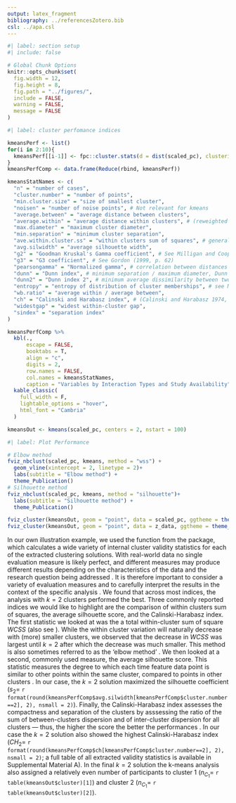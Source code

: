```yaml
---
output: latex_fragment
bibliography: ../referencesZotero.bib
csl: ../apa.csl
---
```


```r
#| label: section setup
#| include: false

# Global Chunk Options
knitr::opts_chunk$set(
  fig.width = 12,
  fig.height = 8,
  fig.path = "../figures/",
  include = FALSE,
  warning = FALSE,
  message = FALSE
)
```


```r
#| label: cluster perfomance indices

kmeansPerf <- list()
for(i in 2:10){
  kmeansPerf[[i-1]] <- fpc::cluster.stats(d = dist(scaled_pc), clustering = kmeansRes[[i-1]]$cluster, G2 = TRUE, G3 = TRUE, aggregateonly = TRUE) %>% unlist
}
kmeansPerfComp <- data.frame(Reduce(rbind, kmeansPerf))

kmeansStatNames <- c(
  "n" = "number of cases", 
  "cluster.number" = "number of points", 
  "min.cluster.size" = "size of smallest cluster", 
  "noisen" = "number of noise points", # Not relevant for kmeans 
  "average.between" = "average distance between clusters", 
  "average.within" = "average distance within clusters", # (reweighted so that every observation, rather than every distance, has the same weight)
  "max.diameter" = "maximum cluster diameter",
  "min.separation" = "minimum cluster separation", 
  "ave.within.cluster.ss" = "within clusters sum of squares", # generalisation
  "avg.silwidth" = "average silhouette width", 
  "g2" = "Goodman Kruskal's Gamma coefficient", # See Milligan and Cooper (1985), Gordon (1999, p. 62). 
  "g3" = "G3 coefficient", # See Gordon (1999, p. 62)
  "pearsongamma" = "Normalized gamma", # correlation between distances and a 0-1-vector where 0 means same cluster, 1 means different clusters. see Halkidi et al. (2001)
  "dunn" = "Dunn index", # minimum separation / maximum diameter, Dunn index, see Halkidi et al. (2002).
  "dunn2" = "Dunn index 2", # minimum average dissimilarity between two cluster / maximum average within cluster dissimilarity, another version of the family of Dunn indexes
  "entropy" = "entropy of distribution of cluster memberships", # see Meila(2007)
  "wb.ratio" = "average within / average between", 
  "ch" = "Calinski and Harabasz index", # (Calinski and Harabasz 1974, optimal in Milligan and Cooper 1985; generalised for dissimilarites in Hennig and Liao 2013)
  "widestgap" = "widest within-cluster gap", 
  "sindex" = "separation index"
)

kmeansPerfComp %>%
  kbl(.,
      escape = FALSE,
      booktabs = T,
      align = "c",
      digits = 2,
      row.names = FALSE,
      col.names = kmeansStatNames,
      caption = "Variables by Interaction Types and Study Availability") %>%
  kable_classic(
    full_width = F,
    lightable_options = "hover",
    html_font = "Cambria"
  )

kmeansOut <- kmeans(scaled_pc, centers = 2, nstart = 100)
```

```r
#| label: Plot Performance

# Elbow method
fviz_nbclust(scaled_pc, kmeans, method = "wss") +
  geom_vline(xintercept = 2, linetype = 2)+
  labs(subtitle = "Elbow method") +
  theme_Publication()
# Silhouette method
fviz_nbclust(scaled_pc, kmeans, method = "silhouette")+
  labs(subtitle = "Silhouette method") +
  theme_Publication()

fviz_cluster(kmeansOut, geom = "point", data = scaled_pc, ggtheme = theme_Publication())
fviz_cluster(kmeansOut, geom = "point", data = z_data, ggtheme = theme_Publication())
```


In our own illustration example, we used the \texttt{cluster.stats()} function from the \texttt{fpc} \textsf{R} package, which calculates a wide variety of internal cluster validity statistics for each of the extracted clustering solutions. With real-world data no single evaluation measure is likely perfect, and different measures may produce different results depending on the characteristics of the data and the research question being addressed \citep{kittler1998}. It is therefore important to consider a variety of evaluation measures and to carefully interpret the results in the context of the specific analysis \citep{vinh2009}. We found that across most indices, the analysis with $k=2$ clusters performed the best. Three commonly reported indices we would like to highlight are the comparison of within clusters sum of squares, the average silhouette score, and the Calinski-Harabasz index. The first statistic we looked at was the a total within-cluster sum of square $WCSS$ (also see \equatref{eq:kWCSS}). While the within cluster variation will naturally decrease with (more) smaller clusters, we observed that the decrease in $WCSS$ was largest until $k=2$ after which the decrease was much smaller. This method is also sometimes referred to as the 'elbow method' \citep{syakur2018}. We then looked at a second, commonly used measure, the average silhouette score. This statistic measures the degree to which each time feature data point is similar to other points within the same cluster, compared to points in other clusters \citep{rousseeuw1987}. In our case, the $k=2$ solution maximized the silhouette coefficient ($s_2=$ `r format(round(kmeansPerfComp$avg.silwidth[kmeansPerfComp$cluster.number==2], 2), nsmall = 2)`). Finally, the Calinski-Harabasz index assesses the compactness and separation of the clusters by asssessing the ratio of the sum of between-clusters dispersion and of inter-cluster dispersion for all clusters --- thus, the higher the score the better the performances \citep{calinski1974}. In our case the $k=2$ solution also showed the highest Calinski-Harabasz index ($CH_2=$ `r format(round(kmeansPerfComp$ch[kmeansPerfComp$cluster.number==2], 2), nsmall = 2)`; a full table of all extracted validity statistics is available in Supplemental Material A)\footnote{It is important to note that another commonly assessed aspect of the evaluation is determining the stability and robustness of the clusters \citep{berkhin2006}. This can be assessed by evaluating the sensitivity of the clusters to different feature sets or clustering algorithms, or by using techniques such as bootstrapping to assess the uncertainty of the clusters \citep{vinh2009}. Especially when comparing different clustering algorithms one common index is the Bayesian information criterion (BIC), where a lower BIC indicates that a model is more representative of the data \citep{vandeschoot2017}.}. In the final $k=2$ solution the k-means analysis also assigned a relatively even number of participants to cluster 1 ($n_{C_1}=$ `r table(kmeansOut$cluster)[1]`) and cluster 2 ($n_{C_1}=$ `r table(kmeansOut$cluster)[2]`).
